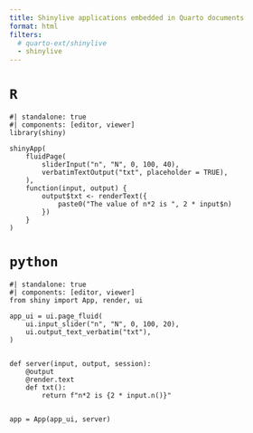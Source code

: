```yaml
---
title: Shinylive applications embedded in Quarto documents
format: html
filters:
  # quarto-ext/shinylive
  - shinylive
---
```


# `R`

:::{.column-page-inset-right}
```shinylive-r
#| standalone: true
#| components: [editor, viewer]
library(shiny)

shinyApp(
    fluidPage(
        sliderInput("n", "N", 0, 100, 40),
        verbatimTextOutput("txt", placeholder = TRUE),
    ),
    function(input, output) {
        output$txt <- renderText({
            paste0("The value of n*2 is ", 2 * input$n)
        })
    }
)
```
:::


# `python`

:::{.column-page-inset-right}
```shinylive-python
#| standalone: true
#| components: [editor, viewer]
from shiny import App, render, ui

app_ui = ui.page_fluid(
    ui.input_slider("n", "N", 0, 100, 20),
    ui.output_text_verbatim("txt"),
)


def server(input, output, session):
    @output
    @render.text
    def txt():
        return f"n*2 is {2 * input.n()}"


app = App(app_ui, server)
```
:::
